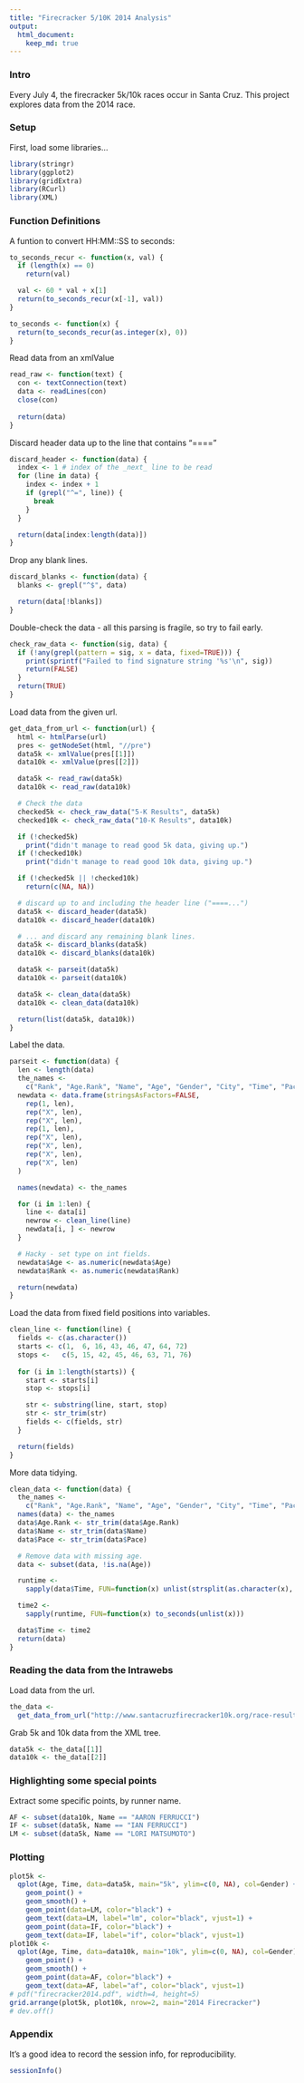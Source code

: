 ```yaml
---
title: "Firecracker 5/10K 2014 Analysis"
output: 
  html_document:
    keep_md: true
---
```

### Intro
Every July 4, the firecracker 5k/10k races occur in Santa Cruz. This project
explores data from the 2014 race.  

### Setup
First, load some libraries...
```r
library(stringr)
library(ggplot2)
library(gridExtra)
library(RCurl)
library(XML)
```

### Function Definitions
A funtion to convert HH:MM::SS to seconds:

```r
to_seconds_recur <- function(x, val) {
  if (length(x) == 0)
    return(val)

  val <- 60 * val + x[1]
  return(to_seconds_recur(x[-1], val))
}

to_seconds <- function(x) {
  return(to_seconds_recur(as.integer(x), 0))
}
```

Read data from an xmlValue

```r
read_raw <- function(text) {
  con <- textConnection(text)
  data <- readLines(con)
  close(con)
  
  return(data)
}
```

Discard header data up to the line that contains "===="

```r
discard_header <- function(data) {
  index <- 1 # index of the _next_ line to be read
  for (line in data) {
    index <- index + 1
    if (grepl("^=", line)) {
      break
    }
  }

  return(data[index:length(data)])
}
```

Drop any blank lines.
```r
discard_blanks <- function(data) {
  blanks <- grepl("^$", data)

  return(data[!blanks])
}
```

Double-check the data - all this parsing is fragile, so try to fail early.
```r
check_raw_data <- function(sig, data) {
  if (!any(grepl(pattern = sig, x = data, fixed=TRUE))) {
    print(sprintf("Failed to find signature string '%s'\n", sig))
    return(FALSE)
  }
  return(TRUE)
}
```

Load data from the given url.
```r
get_data_from_url <- function(url) {
  html <- htmlParse(url)
  pres <- getNodeSet(html, "//pre")
  data5k <- xmlValue(pres[[1]])
  data10k <- xmlValue(pres[[2]])

  data5k <- read_raw(data5k)
  data10k <- read_raw(data10k)

  # Check the data
  checked5k <- check_raw_data("5-K Results", data5k)
  checked10k <- check_raw_data("10-K Results", data10k)

  if (!checked5k)
    print("didn't manage to read good 5k data, giving up.")
  if (!checked10k)
    print("didn't manage to read good 10k data, giving up.")

  if (!checked5k || !checked10k)
    return(c(NA, NA))

  # discard up to and including the header line ("====...")
  data5k <- discard_header(data5k)
  data10k <- discard_header(data10k)

  # ... and discard any remaining blank lines.
  data5k <- discard_blanks(data5k)
  data10k <- discard_blanks(data10k)

  data5k <- parseit(data5k)
  data10k <- parseit(data10k)

  data5k <- clean_data(data5k)
  data10k <- clean_data(data10k)

  return(list(data5k, data10k))
}
```

Label the data.
```r
parseit <- function(data) {
  len <- length(data)
  the_names <- 
    c("Rank", "Age.Rank", "Name", "Age", "Gender", "City", "Time", "Pace")
  newdata <- data.frame(stringsAsFactors=FALSE,
    rep(1, len),
    rep("X", len),
    rep("X", len),
    rep(1, len),
    rep("X", len),
    rep("X", len),
    rep("X", len),
    rep("X", len)
  )

  names(newdata) <- the_names

  for (i in 1:len) {
    line <- data[i]
    newrow <- clean_line(line)
    newdata[i, ] <- newrow
  }

  # Hacky - set type on int fields.
  newdata$Age <- as.numeric(newdata$Age)
  newdata$Rank <- as.numeric(newdata$Rank)

  return(newdata)
}
```

Load the data from fixed field positions into variables.
```r
clean_line <- function(line) {
  fields <- c(as.character())
  starts <- c(1,  6, 16, 43, 46, 47, 64, 72)
  stops <-   c(5, 15, 42, 45, 46, 63, 71, 76)
  
  for (i in 1:length(starts)) {
    start <- starts[i]
    stop <- stops[i]

    str <- substring(line, start, stop)
    str <- str_trim(str)
    fields <- c(fields, str)
  }

  return(fields)
}
```

More data tidying.
```r
clean_data <- function(data) {
  the_names <-
    c("Rank", "Age.Rank", "Name", "Age", "Gender", "City", "Time", "Pace")
  names(data) <- the_names
  data$Age.Rank <- str_trim(data$Age.Rank)
  data$Name <- str_trim(data$Name)
  data$Pace <- str_trim(data$Pace)

  # Remove data with missing age.
  data <- subset(data, !is.na(Age))

  runtime <- 
    sapply(data$Time, FUN=function(x) unlist(strsplit(as.character(x), ':')))

  time2 <-
    sapply(runtime, FUN=function(x) to_seconds(unlist(x)))

  data$Time <- time2
  return(data)
}
```

### Reading the data from the Intrawebs
Load data from the url.
```r
the_data <-
  get_data_from_url("http://www.santacruzfirecracker10k.org/race-results-2014")
```
Grab 5k and 10k data from the XML tree.
```r
data5k <- the_data[[1]]
data10k <- the_data[[2]]
```

### Highlighting some special points
Extract some specific points, by runner name.
```r
AF <- subset(data10k, Name == "AARON FERRUCCI")
IF <- subset(data5k, Name == "IAN FERRUCCI")
LM <- subset(data5k, Name == "LORI MATSUMOTO")
```

### Plotting
```r
plot5k <-
  qplot(Age, Time, data=data5k, main="5k", ylim=c(0, NA), col=Gender) +
    geom_point() +
    geom_smooth() +
    geom_point(data=LM, color="black") +
    geom_text(data=LM, label="lm", color="black", vjust=1) +
    geom_point(data=IF, color="black") +
    geom_text(data=IF, label="if", color="black", vjust=1)
plot10k <-
  qplot(Age, Time, data=data10k, main="10k", ylim=c(0, NA), col=Gender) +
    geom_point() +
    geom_smooth() +
    geom_point(data=AF, color="black") +
    geom_text(data=AF, label="af", color="black", vjust=1)
# pdf("firecracker2014.pdf", width=4, height=5)
grid.arrange(plot5k, plot10k, nrow=2, main="2014 Firecracker")
# dev.off()
```

### Appendix
It's a good idea to record the session info, for reproducibility.
```r
sessionInfo()
```

